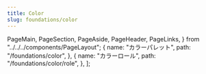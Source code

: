 ```yaml
---
title: Color
slug: foundations/color
---
```


  PageMain,
  PageSection,
  PageAside,
  PageHeader,
  PageLinks,
} from "../../../components/PageLayout";
  {
    name: "カラーパレット",
    path: "/foundations/color",
  },
  {
    name: "カラーロール",
    path: "/foundations/color/role",
  },
];

<PageHeader>
  <IndexPageHeader title={frontmatter.title} image={Illustration} />
</PageHeader>
<PageMain>
  <PageSection>
    <PageTab paths={paths} />
    <ColorMatrix />
  </PageSection>
</PageMain>
